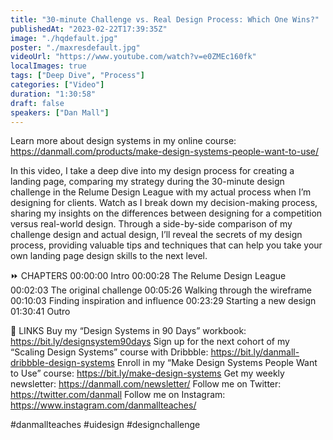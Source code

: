 ```yaml
---
title: "30-minute Challenge vs. Real Design Process: Which One Wins?"
publishedAt: "2023-02-22T17:39:35Z"
image: "./hqdefault.jpg"
poster: "./maxresdefault.jpg"
videoUrl: "https://www.youtube.com/watch?v=e0ZMEc160fk"
localImages: true
tags: ["Deep Dive", "Process"]
categories: ["Video"]
duration: "1:30:58"
draft: false
speakers: ["Dan Mall"]
---
```


Learn more about design systems in my online course: https://danmall.com/products/make-design-systems-people-want-to-use/

In this video, I take a deep dive into my design process for creating a landing page, comparing my strategy during the 30-minute design challenge in the Relume Design League with my actual process when I’m designing for clients. Watch as I break down my decision-making process, sharing my insights on the differences between designing for a competition versus real-world design. Through a side-by-side comparison of my challenge design and actual design, I’ll reveal the secrets of my design process, providing valuable tips and techniques that can help you take your own landing page design skills to the next level.

⏩ CHAPTERS
00:00:00 Intro
00:00:28 The Relume Design League
00:02:03 The original challenge
00:05:26 Walking through the wireframe
00:10:03 Finding inspiration and influence
00:23:29 Starting a new design
01:30:41 Outro

🔗 LINKS
Buy my “Design Systems in 90 Days” workbook: https://bit.ly/designsystem90days
Sign up for the next cohort of my “Scaling Design Systems” course with Dribbble: https://bit.ly/danmall-dribbble-design-systems
Enroll in my “Make Design Systems People Want to Use” course: https://bit.ly/make-design-systems
Get my weekly newsletter: https://danmall.com/newsletter/
Follow me on Twitter: https://twitter.com/danmall
Follow me on Instagram: https://www.instagram.com/danmallteaches/

#danmallteaches #uidesign #designchallenge

